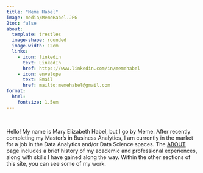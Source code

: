 ```yaml
---
title: "Meme Habel"
image: media/MemeHabel.JPG
2toc: false
about: 
  template: trestles
  image-shape: rounded
  image-width: 12em
  links:
    - icon: linkedin
      text: LinkedIn
      href: https://www.linkedin.com/in/memehabel
    - icon: envelope
      text: Email
      href: mailto:memehabel@gmail.com
format:
  html:
    fontsize: 1.5em
---
```


&nbsp;


Hello! My name is Mary Elizabeth Habel, but I go by Meme. After recently completing my Master's in Business Analytics, I am currently in the market for a job in the Data Analytics and/or Data Science spaces. The [ABOUT](about.qmd) page includes a brief history of my academic and professional experiences, along with skills I have gained along the way. Within the other sections of this site, you can see some of my work.
